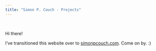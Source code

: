 ```yaml
---
title: "Simon P. Couch - Projects"
---
```


<link rel="stylesheet" href="styles.css" type="text/css">

<br>

Hi there!

I've transitioned this website over to [simonpcouch.com](simonpcouch.com). Come on by. :)